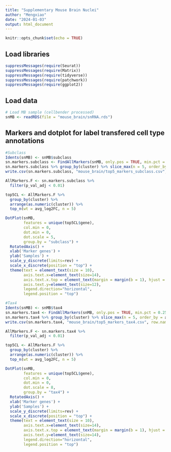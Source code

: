 ```yaml
---
title: "Supplementary Mouse Brain Nuclei"
author: "Mengxiao"
date: "2024-01-03"
output: html_document
---
```


```r
knitr::opts_chunk$set(echo = TRUE)
```

## Load libraries

```r
suppressMessages(require(Seurat))
suppressMessages(require(Matrix))
suppressMessages(require(tidyverse))
suppressMessages(require(patchwork))
suppressMessages(require(ggplot2))
```

## Load data

```r
# Load MB sample (cellbender processed)
snMB <- readRDS(file = "mouse_brain/snRNA.rds")
```

## Markers and dotplot for label transfered cell type annotations

```r
#Subclass
Idents(snMB) <- snMB$subclass
sn.markers.subclass <- FindAllMarkers(snMB, only.pos = TRUE, min.pct = 0.25, logfc.threshold = 0.25, verbose = FALSE)
sn.markers.subclass %>% group_by(cluster) %>% slice_max(n = 5, order_by = avg_log2FC)
write.csv(sn.markers.subclass, "mouse_brain/top5_markers_subclass.csv", row.names = FALSE)

AllMarkers.F <- sn.markers.subclass %>%
  filter(p_val_adj < 0.01)

top5CL <- AllMarkers.F %>%
  group_by(cluster) %>%
  arrange(as.numeric(cluster)) %>%
  top_n(wt = avg_log2FC, n = 5)

DotPlot(snMB, 
        features = unique(top5CL$gene), 
        col.min = 0, 
        dot.min = 0, 
        dot.scale = 5,
        group.by = "subclass") + 
  RotatedAxis() + 
  xlab('Marker genes') + 
  ylab('Samples') + 
  scale_y_discrete(limits=rev) + 
  scale_x_discrete(position = "top") + 
  theme(text = element_text(size = 10), 
        axis.text.x=element_text(size=14),
        axis.text.x.top = element_text(margin = margin(b = 1), hjust = 0),
        axis.text.y=element_text(size=12), 
        legend.direction="horizontal", 
        legend.position = "top")

#Tax4
Idents(snMB) <- snMB$tax4
sn.markers.tax4 <- FindAllMarkers(snMB, only.pos = TRUE, min.pct = 0.25, logfc.threshold = 0.25, verbose = FALSE)
sn.markers.tax4 %>% group_by(cluster) %>% slice_max(n = 5, order_by = avg_log2FC)
write.csv(sn.markers.tax4, "mouse_brain/top5_markers_tax4.csv", row.names = FALSE)

AllMarkers.F <- sn.markers.tax4 %>%
  filter(p_val_adj < 0.01)

top5CL <- AllMarkers.F %>%
  group_by(cluster) %>%
  arrange(as.numeric(cluster)) %>%
  top_n(wt = avg_log2FC, n = 5)

DotPlot(snMB, 
        features = unique(top5CL$gene), 
        col.min = 0, 
        dot.min = 0, 
        dot.scale = 8,
        group.by = "tax4") + 
  RotatedAxis() + 
  xlab('Marker genes') + 
  ylab('Samples') + 
  scale_y_discrete(limits=rev) + 
  scale_x_discrete(position = "top") + 
  theme(text = element_text(size = 10), 
        axis.text.x=element_text(size=14),
        axis.text.x.top = element_text(margin = margin(b = 1), hjust = 0),
        axis.text.y=element_text(size=14), 
        legend.direction="horizontal", 
        legend.position = "top")
```

